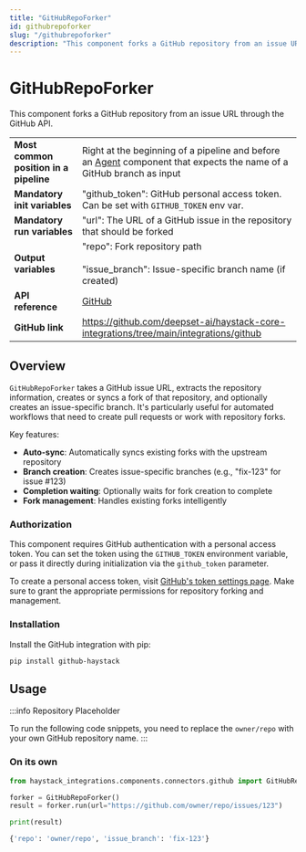 ```yaml
---
title: "GitHubRepoForker"
id: githubrepoforker
slug: "/githubrepoforker"
description: "This component forks a GitHub repository from an issue URL through the GitHub API."
---
```


# GitHubRepoForker

This component forks a GitHub repository from an issue URL through the GitHub API.

|  |  |
| --- | --- |
| **Most common position in a pipeline** | Right at the beginning of a pipeline and before an [Agent](../../../docs/pipeline-components/agents-1/agent.mdx) component that expects the name of a GitHub branch as input |
| **Mandatory init variables** | "github_token": GitHub personal access token. Can be set with `GITHUB_TOKEN` env var. |
| **Mandatory run variables** | "url": The URL of a GitHub issue in the repository that should be forked |
| **Output variables** | "repo": Fork repository path  <br /> <br />"issue_branch": Issue-specific branch name (if created) |
| **API reference** | [GitHub](/reference/integrations-hanlp) |
| **GitHub link** | https://github.com/deepset-ai/haystack-core-integrations/tree/main/integrations/github |

## Overview

`GitHubRepoForker` takes a GitHub issue URL, extracts the repository information, creates or syncs a fork of that repository, and optionally creates an issue-specific branch. It's particularly useful for automated workflows that need to create pull requests or work with repository forks.

Key features:

- **Auto-sync**: Automatically syncs existing forks with the upstream repository
- **Branch creation**: Creates issue-specific branches (e.g., "fix-123" for issue #123)
- **Completion waiting**: Optionally waits for fork creation to complete
- **Fork management**: Handles existing forks intelligently

### Authorization

This component requires GitHub authentication with a personal access token. You can set the token using the `GITHUB_TOKEN` environment variable, or pass it directly during initialization via the `github_token` parameter.

To create a personal access token, visit [GitHub's token settings page](https://github.com/settings/tokens). Make sure to grant the appropriate permissions for repository forking and management.

### Installation

Install the GitHub integration with pip:

```shell
pip install github-haystack
```

## Usage

:::info
Repository Placeholder

To run the following code snippets, you need to replace the `owner/repo` with your own GitHub repository name.
:::

### On its own

```python
from haystack_integrations.components.connectors.github import GitHubRepoForker

forker = GitHubRepoForker()
result = forker.run(url="https://github.com/owner/repo/issues/123")

print(result)
```

```bash
{'repo': 'owner/repo', 'issue_branch': 'fix-123'}
```